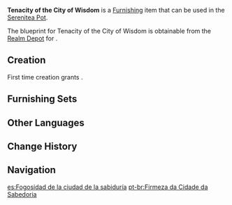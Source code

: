 {{Furnishing Infobox
|id             = 370721
|image          = Item Tenacity of the City of Wisdom.png
|category       = Building
|subcategory    = Sumeru
|quality        = 3
|adeptal_energy = 60
|load           = 960
|reduced_load   = 504
|description    = A spacious building with the same appearance and construction as the [[Blacksmith]] in [[Sumeru City]], with an open-plan structure on the lower floor. It contains a narrow but efficient chimney that drives an impressive forge. Though the people of [[Sumeru]] generally prefer wooden weapons, the Blacksmith can still get by comfortably with orders for daily tools. Even though they command higher prices, metals still offer an undeniable edge in many situations...
|mention        = 
|blueprint      = Realm Depot
|source1        = 
}}
'''Tenacity of the City of Wisdom''' is a [[Furnishing]] item that can be used in the [[Serenitea Pot]].

The blueprint for Tenacity of the City of Wisdom is obtainable from the [[Realm Depot]] for {{Item|Realm Currency|24|x=160}}.

==Creation==
First time creation grants {{Item|Trust|24|x=60}}.
{{Recipe
|type = Creation
|time = 14h
|Adhigama Wood = 8
|White Iron Chunk = 4
|sort = Adhigama Wood;White Iron Chunk
}}

==Furnishing Sets==
{{Craft Usage}}

==Other Languages==
{{Other Languages
|default_hidden = 1
|en      = Tenacity of the City of Wisdom
|zhs     = 「智慧之城的坚刚」
|zhs_rm  = "Zhìhuì zhī Chéng de Jiāngāng"
|zht     = 「智慧之城的堅剛」
|zht_rm  = "Zhìhuì zhī Chéng de Jiāngāng"
|ja      = 「知恵の都の堅剛」
|ja_rm   = "Chie no Miyako no Kengou"
|ko      = 「지혜의 성의 견고함」
|ko_rm   = "Jihye-ui Seong-ui Gyeon'goham"
|es      = Fogosidad de la ciudad de la sabiduría
|fr      = «&nbsp;Ténacité de la cité de la sagesse&nbsp;»
|ru      = Упорство города мудрости
|th      = "ความแข็งแกร่งของเมืองแห่งปัญญา"
|th_rm   = 
|vi      = Sự Kiên Cường Của Thành Phố Trí Tuệ
|de      = „Die Beharrlichkeit der Stadt der Weisheit“
|id      = Keteguhan Kota Kebijaksanaan
|pt      = Firmeza da Cidade da Sabedoria
|tr      = Bilgelik Şehrinin Azmi
|it      = Tenacia della Città della Saggezza
}}

==Change History==
{{Change History|3.2}}

==Navigation==
{{Furnishing Navbox|exterior}}

[[es:Fogosidad de la ciudad de la sabiduría]]
[[pt-br:Firmeza da Cidade da Sabedoria]]